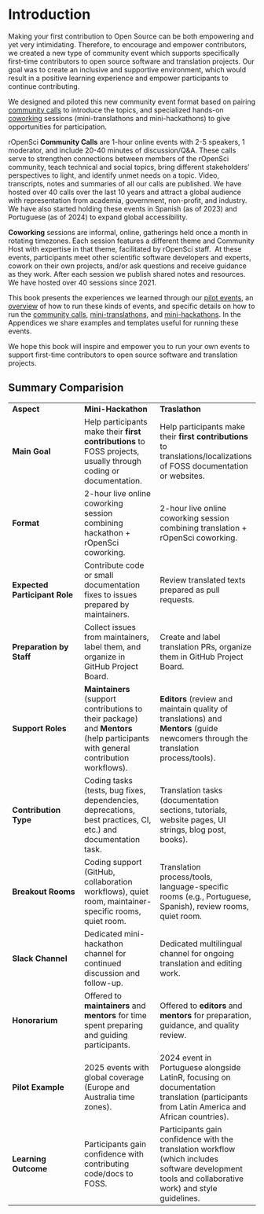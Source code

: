 # Introduction

Making your first contribution to Open Source can be both empowering and yet very intimidating.
Therefore, to encourage and empower contributors, we created a new type of community event which supports specifically first-time contributors to open source software and translation projects.
Our goal was to create an inclusive and supportive environment, which would result in a positive learning experience and empower participants to continue contributing.

We designed and piloted this new community event format based on pairing 
[community calls](https://ropensci.org/commcalls) to introduce the topics, 
and specialized hands-on [coworking](https://ropensci.org/coworking) sessions (mini-translathons and mini-hackathons) to give opportunities for participation.

rOpenSci **Community Calls** are 1-hour online events with 2-5 speakers, 1 moderator, and include 20-40 minutes of discussion/Q&A.
These calls serve to strengthen connections between members of the rOpenSci community, teach technical and social topics, bring different stakeholders’ perspectives to light, and identify unmet needs on a topic.
Video, transcripts, notes and summaries of all our calls are published.
We have hosted over 40 calls over the last 10 years and attract a global audience with representation from academia, government, non-profit, and industry.
We have also started holding these events in Spanish (as of 2023) and Portuguese (as of 2024) to expand global accessibility.

**Coworking** sessions are informal, online, gatherings held once a month in rotating timezones. 
Each session features a different theme and Community Host with expertise in that theme, facilitated by rOpenSci staff. 
At these events, participants meet other scientific software developers and experts, cowork on their own projects, and/or ask questions and receive guidance as they work.
After each session we publish shared notes and resources.
We have hosted over 40 sessions since 2021.

This book presents the experiences we learned through our [pilot events](pilot.html), 
an [overview](event-overview.html) of how to run these kinds of events, 
and specific details on how to run the [community calls](commcall.html), 
[mini-translathons](translathon.html), and [mini-hackathons](hackathon.html).
In the Appendices we share examples and templates useful for running these events.  

We hope this book will inspire and empower you to run your own events to support first-time contributors to open source software and translation projects.

## Summary Comparision

|  |  |  |
|------------------------|------------------------|------------------------|
| **Aspect** | **Mini-Hackathon** | **Traslathon** |
| **Main Goal** | Help participants make their **first contributions** to FOSS projects, usually through coding or documentation. | Help participants make their **first contributions** to translations/localizations of FOSS documentation or websites. |
| **Format** | 2-hour live online coworking session combining hackathon + rOpenSci coworking. | 2-hour live online coworking session combining translation + rOpenSci coworking. |
| **Expected Participant Role** | Contribute code or small documentation fixes to issues prepared by maintainers. | Review translated texts prepared as pull requests. |
| **Preparation by Staff** | Collect issues from maintainers, label them, and organize in GitHub Project Board. | Create and label translation PRs, organize them in GitHub Project Board. |
| **Support Roles** | **Maintainers** (support contributions to their package) and **Mentors** (help participants with general contribution workflows). | **Editors** (review and maintain quality of translations) and **Mentors** (guide newcomers through the translation process/tools). |
| **Contribution Type** | Coding tasks (tests, bug fixes, dependencies, deprecations, best practices, CI, etc.) and documentation task. | Translation tasks (documentation sections, tutorials, website pages, UI strings, blog post, books). |
| **Breakout Rooms** | Coding support (GitHub, collaboration workflows), quiet room, maintainer-specific rooms, quiet room. | Translation process/tools, language-specific rooms (e.g., Portuguese, Spanish), review rooms, quiet room. |
| **Slack Channel** | Dedicated mini-hackathon channel for continued discussion and follow-up. | Dedicated multilingual channel for ongoing translation and editing work. |
| **Honorarium** | Offered to **maintainers** and **mentors** for time spent preparing and guiding participants. | Offered to **editors** and **mentors** for preparation, guidance, and quality review. |
| **Pilot Example** | 2025 events with global coverage (Europe and Australia time zones). | 2024 event in Portuguese alongside LatinR, focusing on documentation translation (participants from Latin America and African countries). |
| **Learning Outcome** | Participants gain confidence with contributing code/docs to FOSS. | Participants gain confidence with the translation workflow (which includes software development tools and collaborative work) and style guidelines. |
